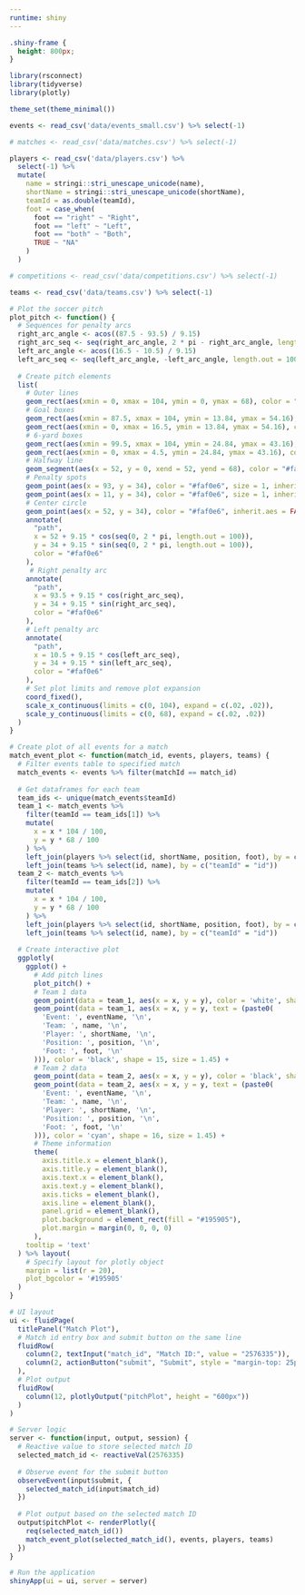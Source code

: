 ```yaml
---
runtime: shiny
---
```


```css
.shiny-frame {
  height: 800px;
}
```

```r

library(rsconnect)
library(tidyverse)
library(plotly)

theme_set(theme_minimal())

```

```r

events <- read_csv('data/events_small.csv') %>% select(-1)

# matches <- read_csv('data/matches.csv') %>% select(-1)

players <- read_csv('data/players.csv') %>% 
  select(-1) %>%
  mutate(
    name = stringi::stri_unescape_unicode(name),
    shortName = stringi::stri_unescape_unicode(shortName),
    teamId = as.double(teamId),
    foot = case_when(
      foot == "right" ~ "Right",
      foot == "left" ~ "Left",
      foot == "both" ~ "Both",
      TRUE ~ "NA"
    )
  )

# competitions <- read_csv('data/competitions.csv') %>% select(-1)

teams <- read_csv('data/teams.csv') %>% select(-1)

```

```r
# Plot the soccer pitch
plot_pitch <- function() {
  # Sequences for penalty arcs
  right_arc_angle <- acos((87.5 - 93.5) / 9.15)
  right_arc_seq <- seq(right_arc_angle, 2 * pi - right_arc_angle, length.out = 100)
  left_arc_angle <- acos((16.5 - 10.5) / 9.15)
  left_arc_seq <- seq(left_arc_angle, -left_arc_angle, length.out = 100)
  
  # Create pitch elements
  list(
    # Outer lines
    geom_rect(aes(xmin = 0, xmax = 104, ymin = 0, ymax = 68), color = "#faf0e6", fill = NA, inherit.aes = FALSE),
    # Goal boxes
    geom_rect(aes(xmin = 87.5, xmax = 104, ymin = 13.84, ymax = 54.16), color = "#faf0e6", fill = NA, inherit.aes = FALSE),
    geom_rect(aes(xmin = 0, xmax = 16.5, ymin = 13.84, ymax = 54.16), color = "#faf0e6", fill = NA, inherit.aes = FALSE),
    # 6-yard boxes
    geom_rect(aes(xmin = 99.5, xmax = 104, ymin = 24.84, ymax = 43.16), color = "#faf0e6", fill = NA, inherit.aes = FALSE),
    geom_rect(aes(xmin = 0, xmax = 4.5, ymin = 24.84, ymax = 43.16), color = "#faf0e6", fill = NA, inherit.aes = FALSE),
    # Halfway line
    geom_segment(aes(x = 52, y = 0, xend = 52, yend = 68), color = "#faf0e6", inherit.aes = FALSE),
    # Penalty spots
    geom_point(aes(x = 93, y = 34), color = "#faf0e6", size = 1, inherit.aes = FALSE),
    geom_point(aes(x = 11, y = 34), color = "#faf0e6", size = 1, inherit.aes = FALSE),
    # Center circle
    geom_point(aes(x = 52, y = 34), color = "#faf0e6", inherit.aes = FALSE),
    annotate(
      "path", 
      x = 52 + 9.15 * cos(seq(0, 2 * pi, length.out = 100)), 
      y = 34 + 9.15 * sin(seq(0, 2 * pi, length.out = 100)), 
      color = "#faf0e6"
    ),
     # Right penalty arc
    annotate(
      "path", 
      x = 93.5 + 9.15 * cos(right_arc_seq), 
      y = 34 + 9.15 * sin(right_arc_seq), 
      color = "#faf0e6"
    ),
    # Left penalty arc
    annotate(
      "path", 
      x = 10.5 + 9.15 * cos(left_arc_seq), 
      y = 34 + 9.15 * sin(left_arc_seq), 
      color = "#faf0e6"
    ),
    # Set plot limits and remove plot expansion
    coord_fixed(),
    scale_x_continuous(limits = c(0, 104), expand = c(.02, .02)),
    scale_y_continuous(limits = c(0, 68), expand = c(.02, .02))
  )
}

```

```r
# Create plot of all events for a match
match_event_plot <- function(match_id, events, players, teams) {
  # Filter events table to specified match
  match_events <- events %>% filter(matchId == match_id)
  
  # Get dataframes for each team
  team_ids <- unique(match_events$teamId)
  team_1 <- match_events %>%
    filter(teamId == team_ids[1]) %>%
    mutate(
      x = x * 104 / 100,
      y = y * 68 / 100
    ) %>%
    left_join(players %>% select(id, shortName, position, foot), by = c("playerId" = "id")) %>%
    left_join(teams %>% select(id, name), by = c("teamId" = "id"))
  team_2 <- match_events %>%
    filter(teamId == team_ids[2]) %>%
    mutate(
      x = x * 104 / 100,
      y = y * 68 / 100
    ) %>%
    left_join(players %>% select(id, shortName, position, foot), by = c("playerId" = "id")) %>%
    left_join(teams %>% select(id, name), by = c("teamId" = "id"))
  
  # Create interactive plot
  ggplotly(
    ggplot() + 
      # Add pitch lines
      plot_pitch() + 
      # Team 1 data
      geom_point(data = team_1, aes(x = x, y = y), color = 'white', shape = 15) +
      geom_point(data = team_1, aes(x = x, y = y, text = (paste0(
        'Event: ', eventName, '\n',
        'Team: ', name, '\n',
        'Player: ', shortName, '\n',
        'Position: ', position, '\n',
        'Foot: ', foot, '\n'
      ))), color = 'black', shape = 15, size = 1.45) +
      # Team 2 data
      geom_point(data = team_2, aes(x = x, y = y), color = 'black', shape = 16) +
      geom_point(data = team_2, aes(x = x, y = y, text = (paste0(
        'Event: ', eventName, '\n',
        'Team: ', name, '\n',
        'Player: ', shortName, '\n',
        'Position: ', position, '\n',
        'Foot: ', foot, '\n'
      ))), color = 'cyan', shape = 16, size = 1.45) +
      # Theme information
      theme(
        axis.title.x = element_blank(),
        axis.title.y = element_blank(),
        axis.text.x = element_blank(),
        axis.text.y = element_blank(),
        axis.ticks = element_blank(),
        axis.line = element_blank(),
        panel.grid = element_blank(),
        plot.background = element_rect(fill = "#195905"),
        plot.margin = margin(0, 0, 0, 0)
      ),
    tooltip = 'text'
  ) %>% layout(
    # Specify layout for plotly object
    margin = list(r = 20),
    plot_bgcolor = '#195905'
  )
}

```

```r
# UI layout
ui <- fluidPage(
  titlePanel("Match Plot"),
  # Match id entry box and submit button on the same line
  fluidRow(
    column(2, textInput("match_id", "Match ID:", value = "2576335")),
    column(2, actionButton("submit", "Submit", style = "margin-top: 25px; margin-left: -25px;"))
  ),
  # Plot output
  fluidRow(
    column(12, plotlyOutput("pitchPlot", height = "600px"))
  )
)

# Server logic
server <- function(input, output, session) {
  # Reactive value to store selected match ID
  selected_match_id <- reactiveVal(2576335)
  
  # Observe event for the submit button
  observeEvent(input$submit, {
    selected_match_id(input$match_id)
  })
  
  # Plot output based on the selected match ID
  output$pitchPlot <- renderPlotly({
    req(selected_match_id())
    match_event_plot(selected_match_id(), events, players, teams)
  })
}

# Run the application
shinyApp(ui = ui, server = server)

```


